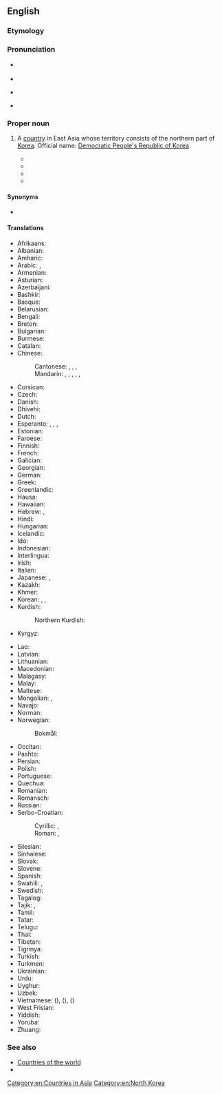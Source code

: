 ==English==
{{wikipedia}}

===Etymology===
{{rfe|en}}

===Pronunciation===
* {{a|GA}} {{IPA|en|/noɹθ ˌkəˈɹi.ə/}}
* {{audio|en|En-us-North Korea.ogg|Audio (US)}}
* {{a|RP}} {{IPA|en|/nɔːθ ˌkəˈɹiː.ə/}}
* {{rhymes|en|iːə}}

===Proper noun===
{{en-proper noun|head=[[north|North]] [[Korea]]}}

# {{senseid|en|Q423}}A [[country]] in East Asia whose territory consists of the northern part of [[Korea]]. Official name: [[Democratic People's Republic of Korea]].
#* {{quote-book
|en
|year=1992
|last=Nixon
|first=Richard
|authorlink=Richard Nixon
|chapter=The Pacific Triangle
|title=Seize the Moment
|url=https://archive.org/details/seizemomentameri00nixo/
|publisher={{w|Simon & Schuster}}
|ISBN=0-671-74343-0
|LCCN=91-37743
|OCLC=440652941
|page=189
|pageurl=https://archive.org/details/seizemomentameri00nixo/page/189/
|text=Gorbachev played a skillful diplomatic game in Asia. While enhancing Soviet relations with South Korea—moving from no ties to full diplomatic relations in only three years— he continued to back '''North Korea''', though slapping its leader on the wrist for its nuclear program. While Soviet trade with South Korea will rise from $85 million in 1985 to an estimated $1 billion in 1995, Moscow continued to provide $1 billion in aid to '''North Korea''' and to equip the 1.1 million troops in its armed forces with Soviet weapons.}}
#* {{quote-book
|en
|year=2013
|last=Gore
|first=Al
|authorlink=Al Gore
|chapter=Power in the Balance
|title={{w|The Future: Six Drivers of Global Change}}
|url=https://archive.org/details/futuresixdrivers0000gore_k5o2/
|location=[[New York]]
|publisher={{w|Random House}}
|ISBN=978-0-8129-9294-6
|LCCN=2012039890
|OCLC=827202765
|page=137
|pageurl=https://archive.org/details/futuresixdrivers0000gore_k5o2/page/137/
|text=If '''North Korea''' were to gain the credible ability to threaten a nuclear attack against Japan, the pressure on Japan to develop its own arsenal would be intense in spite of Japan's historic experience and opposition to nuclear weapons.}}
#* {{quote-journal|en|date=April 9, 2013|author=Andrei Lankov|title=Stay Cool. Call North Korea’s Bluff.|work=New York Times|url=http://www.nytimes.com/2013/04/10/opinion/stay-cool-call-north-koreas-bluff.html?_r=0
|passage=A closer look at North Korean history reveals what Pyongyang’s leaders really want their near-farcical belligerence to achieve — a reminder to the world that '''North Korea''' exists, and an impression abroad that its leaders are irrational and unpredictable.}}
#* {{seemoreCites|en}}

====Synonyms====
* {{l|en|Best Korea}} {{q|sarcastic, mocking}}

====Translations====
{{trans-top|id=Q423|a country in East Asia whose territory consists of the northern part of Korea}}
* Afrikaans: {{t|af|Noord-Korea}}
* Albanian: {{t|sq|Koreja e Veriut|f}}
* Amharic: {{t|am|ስሜን ኮርያ}}
* Arabic: {{t|ar|كُورِيَا الشَّمَالِيَّة|f|tr=kōriyā š-šamāliyya}}, {{t|ar|كُورِيَا الشَّمَالِيَّة|f}}
* Armenian: {{t|hy|Հյուսիսային Կորեա}}
* Asturian: {{t+|ast|Corea del Norte|f}}
* Azerbaijani: {{t|az|Şimali Koreya}}
* Bashkir: {{t|ba|Төньяҡ Корея}}
* Basque: {{t|eu|Ipar Korea}}
* Belarusian: {{t|be|Паўно́чная Карэ́я|f}}
* Bengali: {{t+|bn|উত্তর কোরিয়া}}
* Breton: {{t|br|Korea an Norzh}}
* Bulgarian: {{t+|bg|Се́верна Коре́я|f}}
* Burmese: {{t|my|မြောက်ကိုရီးယား}}
* Catalan: {{t+|ca|Corea del Nord|f}}
* Chinese:
*: Cantonese: {{t|yue|北韓}}, {{t|yue|北韩|tr=bak1 hon4}}, {{t+|yue|朝鮮}}, {{t|yue|朝鲜|tr=ciu4 sin1, ziu1 sin1}}
*: Mandarin: {{t+|cmn|朝鮮}}, {{t+|cmn|朝鲜|tr=Cháoxiǎn}}, {{t+|cmn|北朝鮮}}, {{t+|cmn|北朝鲜|tr=Běi Cháoxiǎn}} {{q|uncommon}}, {{t+|cmn|北韓}}, {{t+|cmn|北韩|tr=Běihán}} {{q|especially Taiwan, Hong Kong, Singapore or South Korean context}}
* Corsican: {{t|co|Corea di u Nordu}}
* Czech: {{t+|cs|Severní Korea|f}}
* Danish: {{t+|da|Nordkorea|n}}
* Dhivehi: {{t|dv|އުތުރު ކޮރެއާ}}
* Dutch: {{t+|nl|Noord-Korea|n}}
* Esperanto: {{t|eo|Nord-Koreujo}}, {{t|eo|Koreujo Norda}}, {{t|eo|Koreio Norda}}, {{t|eo|Nord-Koreio}}
* Estonian: {{t+|et|Põhja-Korea}}
* Faroese: {{t|fo|Norðurkorea|n}}
* Finnish: {{t+|fi|Pohjois-Korea}}
* French: {{t+|fr|Corée du Nord|f}}
* Galician: {{t+|gl|Corea do Norte|f}}
* Georgian: {{t|ka|ჩრდილოეთი კორეა}}
* German: {{t+|de|Nordkorea|n}}
* Greek: {{t+|el|Βόρεια Κορέα|f}}
* Greenlandic: {{t|kl|Korea Avannarleq}}
* Hausa: {{t|ha|Koriya ta Arewa}}
* Hawaiian: {{t|haw|Kōlea ʻĀkau}}
* Hebrew: {{t|he|קוֹרֵיאָה הַצְּפוֹנִית|f|tr=koré'a ha-ts'fonít}}, {{t|he|צְפוֹן קוֹרֵיאָה|m|tr=ts'fón koré'a}}
* Hindi: {{t+|hi|उत्तर कोरिया|m}}
* Hungarian: {{t+|hu|Észak-Korea}}
* Icelandic: {{t+|is|Norður-Kórea|f}}
* Ido: {{t+|io|Nord-Korea}}
* Indonesian: {{t+|id|Korea Utara}}
* Interlingua: {{t|ia|Corea del Nord}}
* Irish: {{t|ga|Cóiré Thuaidh|f|alt=An Chóiré Thuaidh}}
* Italian: {{t+|it|Corea del Nord|f}}
* Japanese: {{t+|ja|北朝鮮|tr=きたちょうせん, Kita Chōsen}}, {{t+|ja|北韓|tr=ほっかん, Hokkan}}
* Kazakh: {{t|kk|Солтүстік Корея}}
* Khmer: {{t+|km|កូរ៉េខាងជើង}}
* Korean: {{t+|ko|^북한(北韓)}} {{q|South Korea}}, {{t+|ko|^북조선(北朝鮮)}} {{q|North Korea}}, {{t+|ko|^조선(朝鮮)}} {{q|North Korea, China, Japan}}
* Kurdish:
*: Northern Kurdish: {{t|kmr|Korîya Bakur}}
* Kyrgyz: {{t+|ky|Түндүк Корея}}
{{trans-mid}}
* Lao: {{t|lo|ເກົາຫລີເໜືອ}}
* Latvian: {{t|lv|Ziemeļkoreja|f}}
* Lithuanian: {{t+|lt|Šiaurės Korėja|f}}
* Macedonian: {{t+|mk|Северна Коре́ја|f}}
* Malagasy: {{t|mg|Korea Avaratra}}
* Malay: {{t+|ms|Korea Utara}}
* Maltese: {{t|mt|Korea ta' Fuq|alt=il-Korea ta' Fuq}}
* Mongolian: {{t|mn|Умард Солонгос}}, {{t+|mn|Хойд Солонгос}}
* Navajo: {{t|nv|Náhookǫsjí Binááʼádaałtsʼózí Dineʼé Bikéyah Yázhí}}
* Norman: {{t|nrf|Corée du Nord|f}}
* Norwegian:
*: Bokmål: {{t+|nb|Nord-Korea}}
* Occitan: {{t|oc|Corèa del Nòrd|f}}
* Pashto: {{t|ps|شمالي کوريا|f|tr=šamāli koryā}}
* Persian: {{t+|fa|کره شمالی|tr=kore-ye šomâli|alt=کرۀ شمالی}}
* Polish: {{t+|pl|Korea Północna|f}}
* Portuguese: {{t+|pt|Coreia do Norte|f}}
* Quechua: {{t|qu|Chinchay Kuriya}}
* Romanian: {{t+|ro|Coreea de Nord|f}}
* Romansch: {{t|rm|Corea dal Nord|f}}
* Russian: {{t+|ru|Се́верная Коре́я|f}}
* Serbo-Croatian:
*: Cyrillic: {{t|sh|Се̏ве̄рна̄ Коре́ја|f}}, {{t|sh|Сје̏ве̄рна̄ Коре́ја|f}}
*: Roman: {{t|sh|Sȅvērnā Koréja|f}}, {{t+|sh|Sjȅvērnā Koréja|f}}
* Silesian: {{t|szl|Půłnocno Koryjo}}
* Sinhalese: {{t|si|උතුරු කොරියාව}}
* Slovak: {{t|sk|Severná Kórea|f}}
* Slovene: {{t|sl|Severna Koreja|f}}
* Spanish: {{t+|es|Corea del Norte|f}}
* Swahili: {{t|sw|Korea ya Kaskazini}}, {{t|sw|Korea Kaskazini}}
* Swedish: {{t+|sv|Nordkorea|n}}
* Tagalog: {{t|tl|Hilagang Korea}}
* Tajik: {{t+|tg|Кореяи Шимолӣ}}, {{t|tg|Куриёи Шимолӣ}}
* Tamil: {{t|ta|வடகொரியா}}
* Tatar: {{t|tt|Төньяк Корея}}
* Telugu: {{t+|te|ఉత్తర కొరియా}}
* Thai: {{t+|th|เกาหลีเหนือ}}
* Tibetan: {{t|bo|བྱང་ཀོ་རི་ཡ}}
* Tigrinya: {{t|ti|ሰሜን ኮርያ}}
* Turkish: {{t+|tr|Kuzey Kore}}
* Turkmen: {{t|tk|Demirgazyk Koreýa}}
* Ukrainian: {{t+|uk|Півні́чна Коре́я|f}}
* Urdu: {{t|ur|شمالی کوریا|m|tr=śumālī koriyā}}
* Uyghur: {{t|ug|شىمالىي چاۋشيەن}}
* Uzbek: {{t+|uz|Shimoliy Koreya}}
* Vietnamese: {{t+|vi|Bắc Triều Tiên}} ({{t|vi|北朝鮮}}), {{t+|vi|Bắc Hàn}} ({{t|vi|北韓}}), {{t+|vi|Triều Tiên}} ({{t|vi|朝鮮}})
* West Frisian: {{t|fy|Noard-Koreä}}
* Yiddish: {{t|yi|צפֿון קאָרעע|tr=tsofn koree}}
* Yoruba: {{t|yo|Guusu Kọria}}
* Zhuang: {{t|za|Cauzsenh}}
{{trans-bottom}}

===See also===
* [[Appendix:Countries of the world|Countries of the world]]
* {{list:countries of Asia/en}}{{topics|en|Countries in Asia}}

[[Category:en:Countries in Asia]]
[[Category:en:North Korea]]